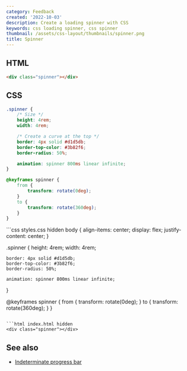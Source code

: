 ```yaml
---
category: Feedback
created: '2022-10-03'
description: Create a loading spinner with CSS
keywords: css loading spinner, css spinner
thumbnail: /assets/css-layout/thumbnails/spinner.png
title: Spinner
---
```


## HTML

```html
<div class="spinner"></div>
```

## CSS

```css
.spinner {
    /* Size */
    height: 4rem;
    width: 4rem;

    /* Create a curve at the top */
    border: 4px solid #d1d5db;
    border-top-color: #3b82f6;
    border-radius: 50%;

    animation: spinner 800ms linear infinite;
}

@keyframes spinner {
    from {
        transform: rotate(0deg);
    }
    to {
        transform: rotate(360deg);
    }
}
```

<Playground>
```css styles.css hidden
body {
    align-items: center;
    display: flex;
    justify-content: center;
}

.spinner {
    height: 4rem;
    width: 4rem;

    border: 4px solid #d1d5db;
    border-top-color: #3b82f6;
    border-radius: 50%;

    animation: spinner 800ms linear infinite;
}

@keyframes spinner {
    from {
        transform: rotate(0deg);
    }
    to {
        transform: rotate(360deg);
    }
}
```

```html index.html hidden
<div class="spinner"></div>
```
</Playground>

## See also

-   [Indeterminate progress bar](https://phuoc.ng/collection/css-layout/indeterminate-progress-bar)
